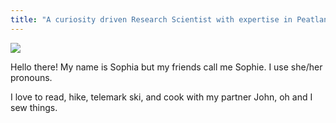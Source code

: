 ```yaml
---
title: "A curiosity driven Research Scientist with expertise in Peatland Biogeochemistry"
---
```

<div class = "row">
  
<div class = "col-md-3">

![](/Users/Sophie/Desktop/AdultLife/Github_PersonalWebsite/sophiaburke/images/SBurke_ProfessionalPhoto.png)
</div>


Hello there! My name is Sophia but my friends call me Sophie. I use she/her pronouns.

I love to read, hike, telemark ski, and cook with my partner John, oh and I sew things.

